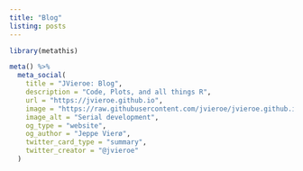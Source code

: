 ```yaml
---
title: "Blog"  
listing: posts 
---
```


```r
library(metathis)

meta() %>%
  meta_social(
    title = "JVieroe: Blog",
    description = "Code, Plots, and all things R",
    url = "https://jvieroe.github.io",
    image = "https://raw.githubusercontent.com/jvieroe/jvieroe.github.io/main/images/sl_plot.png",
    image_alt = "Serial development",
    og_type = "website",
    og_author = "Jeppe Vierø",
    twitter_card_type = "summary",
    twitter_creator = "@jvieroe"
  )
```